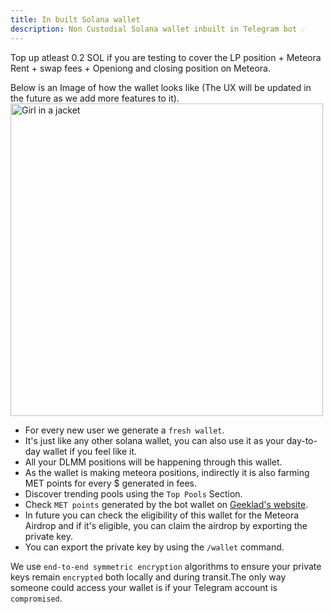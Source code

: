 ```yaml
---
title: In built Solana wallet
description: Non Custodial Solana wallet inbuilt in Telegram bot ☄️
---
```


<Callout>Top up atleast 0.2 SOL if you are testing to cover the LP position + Meteora Rent + swap fees + Openiong and closing position on Meteora.</Callout>

Below is an Image of how the wallet looks like (The UX will be updated in the future as we add more features to it).
<img src="../../../wallet-main.png" alt="Girl in a jacket" width="500" height="500"></img>

- For every new user we generate a `fresh wallet`.
- It's just like any other solana wallet, you can also use it as your day-to-day wallet if you feel like it.
- All your DLMM positions will be happening through this wallet.
- As the wallet is making meteora positions, indirectly it is also farming MET points for every $  generated in fees.
- Discover trending pools using the `Top Pools` Section.
- Check `MET points` generated by the bot wallet on [Geeklad's website](https://geeklad.github.io/meteora-profit-analysis/).
- In future you can check the eligibility of this wallet for the Meteora Airdrop and if it's eligible, you can claim the airdrop by exporting the private key.
- You can export the private key by using the `/wallet` command.

<Callout>We use `end-to-end symmetric encryption` algorithms to ensure your private keys remain `encrypted` both locally and during transit.The only way someone could access your wallet is if your Telegram account is `compromised`.</Callout>

